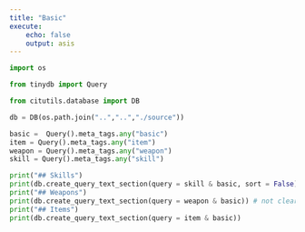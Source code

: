 ```yaml
---
title: "Basic"
execute:
    echo: false
    output: asis
---
```


```python
import os

from tinydb import Query

from citutils.database import DB

db = DB(os.path.join("..","..","./source"))

basic =  Query().meta_tags.any("basic")
item = Query().meta_tags.any("item")
weapon = Query().meta_tags.any("weapon")
skill = Query().meta_tags.any("skill")

print("## Skills")
print(db.create_query_text_section(query = skill & basic, sort = False))
print("## Weapons")
print(db.create_query_text_section(query = weapon & basic)) # not clear any of it should be sorted??
print("## Items")
print(db.create_query_text_section(query = item & basic))

```